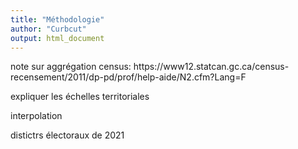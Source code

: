 ```yaml
---
title: "Méthodologie"
author: "Curbcut"
output: html_document
---
```


note sur aggrégation census: https://www12.statcan.gc.ca/census-recensement/2011/dp-pd/prof/help-aide/N2.cfm?Lang=F

expliquer les échelles territoriales

interpolation

distictrs électoraux de 2021